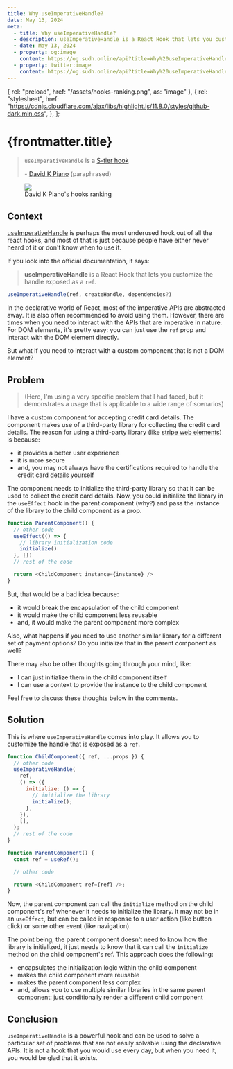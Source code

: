 ```yaml
---
title: Why useImperativeHandle?
date: May 13, 2024
meta:
  - title: Why useImperativeHandle?
  - description: useImperativeHandle is a React Hook that lets you customize the handle exposed as a ref.
  - date: May 13, 2024
  - property: og:image
    content: https://og.sudh.online/api?title=Why%20useImperativeHandle%3F&description=useImperativeHandle%20is%20a%20React%20Hook%20that%20lets%20you%20customize%20the%20handle%20exposed%20as%20a%20ref.
  - property: twitter:image
    content: https://og.sudh.online/api?title=Why%20useImperativeHandle%3F&description=useImperativeHandle%20is%20a%20React%20Hook%20that%20lets%20you%20customize%20the%20handle%20exposed%20as%20a%20ref.
---
```



  { rel: "preload", href: "/assets/hooks-ranking.png", as: "image" },
  {
    rel: "stylesheet",
    href: "https://cdnjs.cloudflare.com/ajax/libs/highlight.js/11.8.0/styles/github-dark.min.css",
  },
];

<BlogTimestamp timestamp={frontmatter.date} />

# {frontmatter.title}

> `useImperativeHandle` is a [S-tier hook](https://x.com/DavidKPiano/status/1716097453403865288)
>
> <span>- [David K Piano](https://twitter.com/DavidKPiano) (paraphrased)</span>

<figure className="flex h-full w-full flex-col">
  <img src="/assets/hooks-ranking.png" className="mx-auto w-[30rem]" />
  <figcaption className="mx-auto">David K Piano's hooks ranking</figcaption>
</figure>

## Context

[useImperativeHandle](https://react.dev/reference/react/useImperativeHandle) is perhaps the most underused hook out of all the react hooks,
and most of that is just because people have either never heard of it or don't know when to use it.

If you look into the official documentation, it says:

> **useImperativeHandle** is a React Hook that lets you customize the handle exposed as a `ref`.

```typescript
useImperativeHandle(ref, createHandle, dependencies?)
```

In the declarative world of React, most of the imperative APIs are abstracted away. It is also often recommended to avoid using them.
However, there are times when you need to interact with the APIs that are imperative in nature.
For DOM elements, it's pretty easy: you can just use the `ref` prop and interact with the DOM element directly.

But what if you need to interact with a custom component that is not a DOM element?

## Problem

><span>(Here, I'm using a very specific problem that I had faced, but it demonstrates a usage that is applicable to a wide range of scenarios)</span>

I have a custom component for accepting credit card details. The component makes use of a third-party library for
collecting the credit card details. The reason for using a third-party library (like [stripe web elements](https://docs.stripe.com/payments/elements)) is because:

- it provides a better user experience
- it is more secure
- and, you may not always have the certifications required to handle the credit card details yourself

The component needs to initialize the third-party library so that it can be used to collect the credit card details.
Now, you could initialize the library in the `useEffect` hook in the parent component (why?) and pass the instance of the library to the child component as a prop.

```typescript
function ParentComponent() {
  // other code
  useEffect(() => {
    // library initialization code
    initialize()
  }, [])
  // rest of the code

  return <ChildComponent instance={instance} />
}

```

But, that would be a bad idea because:

- it would break the encapsulation of the child component
- it would make the child component less reusable
- and, it would make the parent component more complex

Also, what happens if you need to use another similar library for a different set of payment options? Do you initialize that in the parent component as well?

There may also be other thoughts going through your mind, like:

- I can just initialize them in the child component itself
- I can use a context to provide the instance to the child component

Feel free to discuss these thoughts below in the comments.

## Solution

This is where `useImperativeHandle` comes into play. It allows you to customize the handle that is exposed as a `ref`.

```javascript
function ChildComponent({ ref, ...props }) {
  // other code
  useImperativeHandle(
    ref,
    () => ({
      initialize: () => {
        // initialize the library
        initialize();
      },
    }),
    [],
  );
  // rest of the code
}

function ParentComponent() {
  const ref = useRef();

  // other code

  return <ChildComponent ref={ref} />;
}
```

Now, the parent component can call the `initialize` method on the child component's ref whenever it needs to initialize the library.
It may not be in an `useEffect`, but can be called in response to a user action (like button click) or some other event (like navigation).

The point being, the parent component doesn't need to know how the library is initialized, it just needs to know that it can call the `initialize` method on the child component's ref.
This approach does the following:

- encapsulates the initialization logic within the child component
- makes the child component more reusable
- makes the parent component less complex
- and, allows you to use multiple similar libraries in the same parent component: just conditionally render a different child component

## Conclusion

`useImperativeHandle` is a powerful hook and can be used to solve a particular set of problems that are not easily solvable using the declarative APIs.
It is not a hook that you would use every day, but when you need it, you would be glad that it exists.
